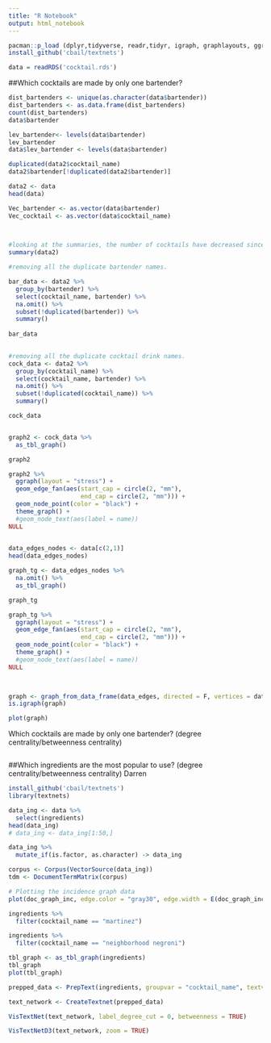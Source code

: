 ```yaml
---
title: "R Notebook"
output: html_notebook
---
```


```r
pacman::p_load (dplyr,tidyverse, readr,tidyr, igraph, graphlayouts, ggraph, devtools, tm, tidygraph, devtools)
install_github('cbail/textnets')
```

```r
data = readRDS('cocktail.rds')
```
##Which cocktails are made by only one bartender?
```r
dist_bartenders <- unique(as.character(data$bartender))
dist_bartenders <- as.data.frame(dist_bartenders)
count(dist_bartenders)
data$bartender
```

```r
lev_bartender<- levels(data$bartender)
lev_bartender
data$lev_bartender <- levels(data$bartender)

duplicated(data2$cocktail_name)
data2$bartender[!duplicated(data2$bartender)]

data2 <- data
head(data)
```
```r
Vec_bartender <- as.vector(data$bartender)
Vec_cocktail <- as.vector(data$cocktail_name)
            
```

```r
```



```r
#looking at the summaries, the number of cocktails have decreased since they all have a frequency of 1, no duplicates. 
summary(data2)
```


```r
#removing all the duplicate bartender names.  

bar_data <- data2 %>%
  group_by(bartender) %>%
  select(cocktail_name, bartender) %>%
  na.omit() %>%
  subset(!duplicated(bartender)) %>%
  summary()
  
bar_data
  

```
```r
#removing all the duplicate cocktail drink names. 
cock_data <- data2 %>%
  group_by(cocktail_name) %>%
  select(cocktail_name, bartender) %>%
  na.omit() %>%
  subset(!duplicated(cocktail_name)) %>%
  summary()

cock_data

```

```r

```

```r
graph2 <- cock_data %>%
  as_tbl_graph()

graph2
```

```r



graph2 %>%
  ggraph(layout = "stress") +
  geom_edge_fan(aes(start_cap = circle(2, "mm"),
                    end_cap = circle(2, "mm"))) +
  geom_node_point(color = "black") +
  theme_graph() +
  #geom_node_text(aes(label = name))
NULL
  
```

```r
data_edges_nodes <- data[c(2,1)]
head(data_edges_nodes)

graph_tg <- data_edges_nodes %>%
  na.omit() %>%
  as_tbl_graph()

graph_tg

graph_tg %>%
  ggraph(layout = "stress") +
  geom_edge_fan(aes(start_cap = circle(2, "mm"),
                    end_cap = circle(2, "mm"))) +
  geom_node_point(color = "black") +
  theme_graph() +
  #geom_node_text(aes(label = name))
NULL
  


```

```r

```

```r
graph <- graph_from_data_frame(data_edges, directed = F, vertices = data_nodes)
is.igraph(graph)

plot(graph)
```

Which cocktails are made by only one bartender? (degree centrality/betweenness centrality) 
```r

```

##Which ingredients are the most popular to use? (degree centrality/betweenness centrality) Darren

```r
install_github('cbail/textnets')
library(textnets)
```

```r
data_ing <- data %>%
  select(ingredients)
head(data_ing)
# data_ing <- data_ing[1:50,]

data_ing %>%
  mutate_if(is.factor, as.character) -> data_ing
```
```r
corpus <- Corpus(VectorSource(data_ing))
tdm <- DocumentTermMatrix(corpus)

# Plotting the incidence graph data
plot(doc_graph_inc, edge.color = "gray30", edge.width = E(doc_graph_inc)$weight)
```


```r
ingredients %>%
  filter(cocktail_name == "martinez")
```
```r
ingredients %>%
  filter(cocktail_name == "neighborhood negroni")
```



```r
tbl_graph <- as_tbl_graph(ingredients)
tbl_graph
plot(tbl_graph)
```


```r
prepped_data <- PrepText(ingredients, groupvar = "cocktail_name", textvar = "ingredients", node_type = "groups", tokenizer = "words", pos = "nouns", remove_stop_words = TRUE, compound_nouns = TRUE)
```

```r
text_network <- CreateTextnet(prepped_data)
```

```r
VisTextNet(text_network, label_degree_cut = 0, betweenness = TRUE)
```

```r
VisTextNetD3(text_network, zoom = TRUE)
```



